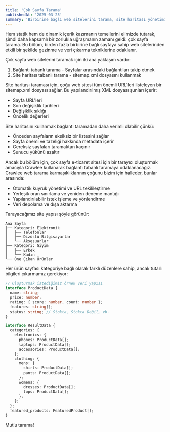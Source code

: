 ```yaml
---
title: 'Çok Sayfa Tarama'
publishedAt: '2025-03-25'
summary: 'Birbirine bağlı web sitelerini tarama, site haritası yönetimi ve çokün içerik işleme tekniklerinde ustalaşın'
---
```


Hem statik hem de dinamik içerik kazımanın temellerini elimizde tutarak, şimdi daha kapsamlı bir zorlukla uğraşmanın zamanı geldi: çok sayfa tarama. Bu bölüm, birden fazla birbirine bağlı sayfaya sahip web sitelerinden etkili bir şekilde gezinme ve veri çıkarma tekniklerine odaklanır.

Çok sayfa web sitelerini taramak için iki ana yaklaşım vardır:

1. Bağlantı tabanlı tarama - Sayfalar arasındaki bağlantıları takip etmek
2. Site haritası tabanlı tarama - sitemap.xml dosyasını kullanmak

Site haritası taraması için, çoğu web sitesi tüm önemli URL'leri listeleyen bir sitemap.xml dosyası sağlar. Bu yapılandırılmış XML dosyası şunları içerir:

- Sayfa URL'leri
- Son değişiklik tarihleri
- Değişiklik sıklığı
- Öncelik değerleri

Site haritasını kullanmak bağlantı taramadan daha verimli olabilir çünkü:
- Önceden sayfaların eksiksiz bir listesini sağlar
- Sayfa önemi ve tazeliği hakkında metadata içerir
- Gereksiz sayfaları taramaktan kaçınır
- Sunucu yükünü azaltır

Ancak bu bölüm için, çok sayfa e-ticaret sitesi için bir tarayıcı oluşturmak amacıyla Crawlee kullanarak bağlantı tabanlı taramaya odaklanacağız. Crawlee web tarama karmaşıklıklarının çoğunu bizim için halleder, bunlar arasında:

- Otomatik kuyruk yönetimi ve URL tekilileştirme
- Yerleşik oran sınırlama ve yeniden deneme mantığı
- Yapılandırılabilir istek işleme ve yönlendirme
- Veri depolama ve dışa aktarma

Tarayacağımız site yapısı şöyle görünür:

```
Ana Sayfa
├── Kategori: Elektronik
│   ├── Telefonlar
│   ├── Dizüstü Bilgisayarlar
│   └── Aksesuarlar
├── Kategori: Giyim
│   ├── Erkek
│   └── Kadın
└── Öne Çıkan Ürünler
```

Her ürün sayfası kategoriye bağlı olarak farklı düzenlere sahip, ancak tutarlı bilgileri çıkarmamız gerekiyor:

```typescript
// Oluşturmak istediğimiz örnek veri yapısı
interface ProductData {
  name: string;
  price: number;
  rating: { score: number, count: number };
  features: string[];
  status: string; // Stokta, Stokta Değil, vb.
}

interface ResultData {
  categories: {
    electronics: {
      phones: ProductData[];
      laptops: ProductData[];
      accessories: ProductData[];
    };
    clothing: {
      mens: {
        shirts: ProductData[];
        pants: ProductData[];
      };
      womens: {
        dresses: ProductData[];
        tops: ProductData[];
      };
    };
  };
  featured_products: FeaturedProduct[];
}
```

Mutlu tarama!